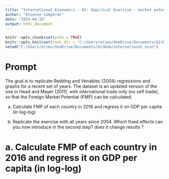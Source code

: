 ```yaml
---
title: "International Economics - H1: Empirical Exercise - market potential and development"
author: "Etienne Compérat"
date: "2025-04-19"
output: html_document
---
```


```r
knitr::opts_chunk$set(echo = TRUE)
knitr::opts_knit$set(root.dir = "C:/Users/etien/OneDrive/Documents/GitHub/international_econ")
setwd("C:/Users/etien/OneDrive/Documents/GitHub/international_econ")
```


# Prompt

The goal is to replicate Redding and Venables (2004) regressions and graphs for a recent set of years. The
dataset is an updated version of the one in Head and Mayer (2011), with international trade only (no self
trade), so that the Foreign Market Potential (FMP) can be calculated.

a. Calculate FMP of each country in 2016 and regress it on GDP per capita (in log-log)

b. Replicate the exercise with all years since 2004. Which fixed effects can you now
introduce in the second step? does it change results ?

# a. Calculate FMP of each country in 2016 and regress it on GDP per capita (in log-log)

